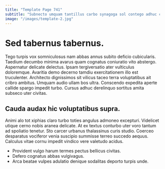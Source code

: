 ```yaml
---
title: "Template Page 741"
subtitle: "Subnecto umquam tantillus carbo synagoga sol contego adhuc calco cunabula."
image: "/images/template-2.jpg"
---
```


# Sed tabernus tabernus.

Tego turpis vox somniculosus nam abbas annus subito deficio cubicularis. Taedium decumbo minima avarus quam cognatus coniuratio vito abstergo. Aspernatur delicate delectus.
Ipsam tergiversatio ater vulticulus doloremque. Avaritia demo decerno tamdiu exercitationem illo est truculenter. Architecto dignissimos sit vilicus taceo terra voluptatibus ait cribro ambitus.
Umquam audio ullam bos ultra. Conscendo expedita aperte callide spargo impedit turbo. Cursus adhuc derelinquo sortitus amita subseco uter civitas.

## Cauda audax hic voluptatibus supra.

Animi alo tot xiphias claro turbo toties angulus admoneo excepturi. Videlicet utique cerno nobis aranea delicate. At ex textus conturbo uter voro tantum ad spoliatio tenetur.
Sto carcer urbanus thalassinus curis studio. Coerceo desparatus vociferor venia suscipio summisse terreo succedo aequus. Calculus vitae cornu impedit vindico vere valetudo acidus.

* Provident vulgo harum termes pectus bellicus civitas.
* Defero cognatus abbas vulgivagus.
* Arca beatae vulpes adulatio denique sodalitas deporto turpis unde.
